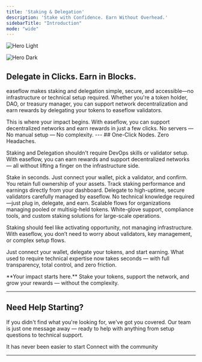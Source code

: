 ```yaml
---
title: 'Staking & Delegation'
description: 'Stake with Confidence. Earn Without Overhead.'
sidebarTitle: "Introduction"
mode: "wide"
---
```

<img
  className="block dark:hidden"
  src="/images/easeflow-staking-edge.png"
  alt="Hero Light"
/>

<img
  className="hidden dark:block"
  src="/images/easeflow-staking-edge.png"
  alt="Hero Dark"
/>



## Delegate in Clicks. Earn in Blocks.

easeflow makes staking and delegation simple, secure, and accessible—no infrastructure or technical setup required. Whether you're a token holder, DAO, or treasury manager, you can support network decentralization and earn rewards by delegating your tokens to easeflow validators.

<Note>
This is where your impact begins. With easeflow, you can support decentralized networks and earn rewards in just a few clicks. No servers — No manual setup — No complexity.
</Note>
---
## One-Click Nodes. Zero Headaches.

Staking and Delegation shouldn't require DevOps skills or validator setup. With easeflow, you can earn rewards and support decentralized networks — all without lifting a finger on the infrastructure side.


<CardGroup cols={2}>
  <Card title="Instant Delegation" icon="bolt">
    Stake in seconds. Just connect your wallet, pick a validator, and confirm.
  </Card>
  <Card title="Non-Custodial" icon="shield-check">
    You retain full ownership of your assets.
  </Card>
  <Card title="Transparent Rewards" icon="chart-bar">
    Track staking performance and earnings directly from your dashboard.
  </Card>
  <Card title="Validator Network You Can Trust" icon="star">
    Delegate to high-uptime, secure validators carefully managed by easeflow.
  </Card>
  <Card title="Accessible for All" icon="users">
    No technical knowledge required—just plug in, delegate, and earn.
  </Card>
  <Card title="DAO & Treasury Friendly" icon="briefcase">
    Scalable flows for organizations managing pooled or multisig-held tokens.
  </Card>
  <Card title="Enterprise & Institutional" icon="cube">
    White-glove support, compliance tools, and custom staking solutions for large-scale operations.
  </Card>
</CardGroup>

Staking should feel like activating opportunity, not managing infrastructure. With easeflow, you don’t need to worry about validators, key management, or complex setup flows.

Just connect your wallet, delegate your tokens, and start earning. What used to require technical expertise now takes seconds — with full transparency, total control, and zero friction.

<Check>
  **Your impact starts here.** Stake your tokens, support the network, and grow your rewards — without the complexity.
</Check>


---

## Need Help Starting?

If you didn't find what you're looking for, we've got you covered. Our team is just one message away — ready to help with anything from setup questions to technical support.

<CardGroup cols={2}>
  <Card title="Stake Now" icon="message-circle" href="https://app.easeflow.io">
    It has never been easier to start
  </Card>
  <Card title="Join Discord" icon="message-circle" href="https://discord.com/invite/JDkD4EaqcZ">
    Connect with the community
  </Card>
</CardGroup>

---
